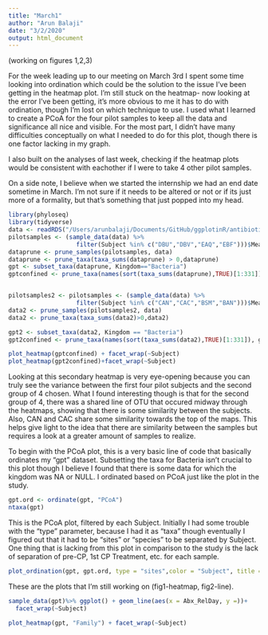 ```yaml
---
title: "March1"
author: "Arun Balaji"
date: "3/2/2020"
output: html_document
---
```


(working on figures 1,2,3)

For the week leading up to our meeting on March 3rd I spent some time looking into ordination which could be the solution to the issue I've been getting in the heatmap plot. I'm still stuck on the heatmap- now looking at the error I've been getting, it's more obvious to me it has to do with ordination, though I'm lost on which technique to use. I used what I learned  to create a PCoA for the four pilot samples to keep all the data and significance all nice and visible. For the most part, I didn't have many difficulties conceptually on what I needed to do for this plot, though there is one factor lacking in my graph.

I also built on the analyses of last week, checking if the heatmap plots would be consistent with eachother if I were to take 4 other pilot samples.

On a side note, I believe when we started the internship we had an end date sometime in March. I'm not sure if it needs to be altered or not or if its just more of a formality, but that's something that just popped into my head.

```r
library(phyloseq)
library(tidyverse)
data <- readRDS("/Users/arunbalaji/Documents/GitHub/ggplotinR/antibiotics/ps0995_4alpha_29Sep2019.rds")
pilotsamples <- (sample_data(data) %>%
                   filter(Subject %in% c("DBU","DBV","EAQ","EBF")))$Meas_ID
dataprune <- prune_samples(pilotsamples, data)
dataprune <- prune_taxa(taxa_sums(dataprune) > 0,dataprune)
gpt <- subset_taxa(dataprune, Kingdom=="Bacteria")
gptconfined <- prune_taxa(names(sort(taxa_sums(dataprune),TRUE)[1:331]), gpt)


pilotsamples2 <- pilotsamples <- (sample_data(data) %>%
                   filter(Subject %in% c("CAN","CAC","BSM","BAN")))$Meas_ID
data2 <- prune_samples(pilotsamples2, data)
data2 <- prune_taxa(taxa_sums(data2)>0,data2)

gpt2 <- subset_taxa(data2, Kingdom == "Bacteria")
gpt2confined <- prune_taxa(names(sort(taxa_sums(data2),TRUE)[1:331]), gpt2)
```

```r
plot_heatmap(gptconfined) + facet_wrap(~Subject)
plot_heatmap(gpt2confined)+facet_wrap(~Subject)
```



Looking at this secondary heatmap is very eye-opening because you can truly see the variance between the first four pilot subjects and the second group of 4 chosen. What I found interesting though is that for the second group of 4, there was a shared line of OTU that occured midway through the heatmaps, showing that there is some similarity between the subjects. Also, CAN and CAC share some similarity towards the top of the maps. This helps give light to the idea that there are similarity between the samples but requires a look at a greater amount of samples to realize.


To begin with the PCoA plot, this is a very basic line of code that basically ordinates my "gpt" dataset. Subsetting the taxa for Bacteria isn't crucial to this plot though I believe I found that there is some data for which the kingdom was NA or NULL. I ordinated based on PCoA just like the plot in the study.

```r
gpt.ord <- ordinate(gpt, "PCoA")
ntaxa(gpt)
```


This is the PCoA plot, filtered by each Subject. Initially I had some trouble with the "type" parameter, because I had it as "taxa" though eventually I figured out that it had to be "sites" or "species" to be separated by Subject. One thing that is lacking from this plot in comparison to the study is the lack of separation of pre-CP, 1st CP Treatment, etc. for each sample.
```r
plot_ordination(gpt, gpt.ord, type = "sites",color = "Subject", title ="Samples PCoA")
```

These are the plots that I'm still working on (fig1-heatmap, fig2-line).
```r
sample_data(gpt)%>% ggplot() + geom_line(aes(x = Abx_RelDay, y =))+
  facet_wrap(~Subject)

plot_heatmap(gpt, "Family") + facet_wrap(~Subject)
```